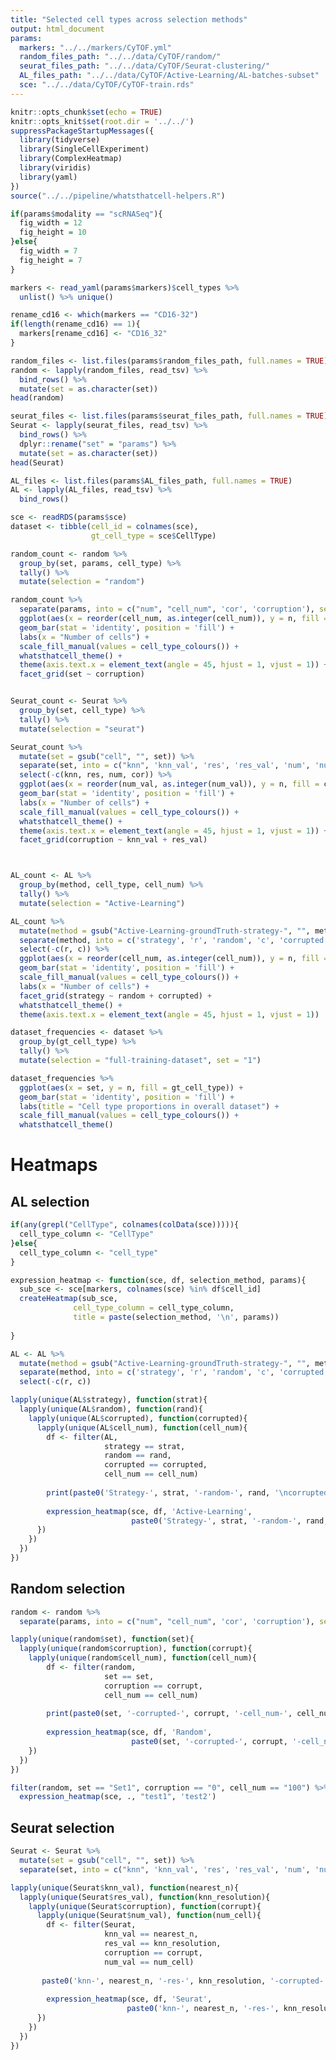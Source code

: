 ```yaml
---
title: "Selected cell types across selection methods"
output: html_document
params:
  markers: "../../markers/CyTOF.yml"
  random_files_path: "../../data/CyTOF/random/"
  seurat_files_path: "../../data/CyTOF/Seurat-clustering/"
  AL_files_path: "../../data/CyTOF/Active-Learning/AL-batches-subset"
  sce: "../../data/CyTOF/CyTOF-train.rds"
---
```


```r
knitr::opts_chunk$set(echo = TRUE)
knitr::opts_knit$set(root.dir = '../../')
suppressPackageStartupMessages({
  library(tidyverse)
  library(SingleCellExperiment)
  library(ComplexHeatmap)
  library(viridis)
  library(yaml)
})
source("../../pipeline/whatsthatcell-helpers.R")
```



```r
if(params$modality == "scRNASeq"){
  fig_width = 12
  fig_height = 10
}else{
  fig_width = 7
  fig_height = 7
}

markers <- read_yaml(params$markers)$cell_types %>% 
  unlist() %>% unique()

rename_cd16 <- which(markers == "CD16-32")
if(length(rename_cd16) == 1){
  markers[rename_cd16] <- "CD16_32"
}

random_files <- list.files(params$random_files_path, full.names = TRUE)
random <- lapply(random_files, read_tsv) %>%  
  bind_rows() %>% 
  mutate(set = as.character(set))
head(random)

seurat_files <- list.files(params$seurat_files_path, full.names = TRUE)
Seurat <- lapply(seurat_files, read_tsv) %>%  
  bind_rows() %>% 
  dplyr::rename("set" = "params") %>% 
  mutate(set = as.character(set))
head(Seurat)

AL_files <- list.files(params$AL_files_path, full.names = TRUE)
AL <- lapply(AL_files, read_tsv) %>% 
  bind_rows()

sce <- readRDS(params$sce)
dataset <- tibble(cell_id = colnames(sce),
                  gt_cell_type = sce$CellType)
```


```r
random_count <- random %>% 
  group_by(set, params, cell_type) %>% 
  tally() %>% 
  mutate(selection = "random")

random_count %>% 
  separate(params, into = c("num", "cell_num", 'cor', 'corruption'), sep = '-') %>% 
  ggplot(aes(x = reorder(cell_num, as.integer(cell_num)), y = n, fill = cell_type)) +
  geom_bar(stat = 'identity', position = 'fill') +
  labs(x = "Number of cells") + 
  scale_fill_manual(values = cell_type_colours()) +
  whatsthatcell_theme() +
  theme(axis.text.x = element_text(angle = 45, hjust = 1, vjust = 1)) +
  facet_grid(set ~ corruption)


Seurat_count <- Seurat %>% 
  group_by(set, cell_type) %>% 
  tally() %>% 
  mutate(selection = "seurat")

Seurat_count %>% 
  mutate(set = gsub("cell", "", set)) %>% 
  separate(set, into = c("knn", 'knn_val', 'res', 'res_val', 'num', 'num_val', 'cor', 'corruption'), sep = '-') %>% 
  select(-c(knn, res, num, cor)) %>% 
  ggplot(aes(x = reorder(num_val, as.integer(num_val)), y = n, fill = cell_type)) +
  geom_bar(stat = 'identity', position = 'fill') +
  labs(x = "Number of cells") + 
  scale_fill_manual(values = cell_type_colours()) +
  whatsthatcell_theme() +
  theme(axis.text.x = element_text(angle = 45, hjust = 1, vjust = 1)) +
  facet_grid(corruption ~ knn_val + res_val)



AL_count <- AL %>% 
  group_by(method, cell_type, cell_num) %>% 
  tally() %>% 
  mutate(selection = "Active-Learning")

AL_count %>% 
  mutate(method = gsub("Active-Learning-groundTruth-strategy-", "", method)) %>% 
  separate(method, into = c('strategy', 'r', 'random', 'c', 'corrupted'), sep = '-') %>% 
  select(-c(r, c)) %>% 
  ggplot(aes(x = reorder(cell_num, as.integer(cell_num)), y = n, fill = cell_type)) +
  geom_bar(stat = 'identity', position = 'fill') +
  scale_fill_manual(values = cell_type_colours()) +
  labs(x = "Number of cells") + 
  facet_grid(strategy ~ random + corrupted) +
  whatsthatcell_theme() + 
  theme(axis.text.x = element_text(angle = 45, hjust = 1, vjust = 1))

dataset_frequencies <- dataset %>% 
  group_by(gt_cell_type) %>% 
  tally() %>% 
  mutate(selection = "full-training-dataset", set = "1")

dataset_frequencies %>% 
  ggplot(aes(x = set, y = n, fill = gt_cell_type)) +
  geom_bar(stat = 'identity', position = 'fill') +
  labs(title = "Cell type proportions in overall dataset") +
  scale_fill_manual(values = cell_type_colours()) +
  whatsthatcell_theme()
```


# Heatmaps

## AL selection 

```r
if(any(grepl("CellType", colnames(colData(sce))))){
  cell_type_column <- "CellType"
}else{
  cell_type_column <- "cell_type"
}

expression_heatmap <- function(sce, df, selection_method, params){
  sub_sce <- sce[markers, colnames(sce) %in% df$cell_id]
  createHeatmap(sub_sce, 
              cell_type_column = cell_type_column, 
              title = paste(selection_method, '\n', params))
  
}

AL <- AL %>% 
  mutate(method = gsub("Active-Learning-groundTruth-strategy-", "", method)) %>% 
  separate(method, into = c('strategy', 'r', 'random', 'c', 'corrupted'), sep = '-') %>% 
  select(-c(r, c))

lapply(unique(AL$strategy), function(strat){
  lapply(unique(AL$random), function(rand){
    lapply(unique(AL$corrupted), function(corrupted){
      lapply(unique(AL$cell_num), function(cell_num){
        df <- filter(AL, 
                     strategy == strat,
                     random == rand,
                     corrupted == corrupted,
                     cell_num == cell_num)
        
        print(paste0('Strategy-', strat, '-random-', rand, '\ncorrupted-', corrupted, '-cell_num-', cell_num))
        
        expression_heatmap(sce, df, 'Active-Learning',
                           paste0('Strategy-', strat, '-random-', rand, '\ncorrupted-', corrupted, '-cell_num-', cell_num))
      })
    })
  })
})
```


## Random selection 

```r
random <- random %>% 
  separate(params, into = c("num", "cell_num", 'cor', 'corruption'), sep = '-')

lapply(unique(random$set), function(set){
  lapply(unique(random$corruption), function(corrupt){
    lapply(unique(random$cell_num), function(cell_num){
        df <- filter(random, 
                     set == set,
                     corruption == corrupt,
                     cell_num == cell_num)
        
        print(paste0(set, '-corrupted-', corrupt, '-cell_num-', cell_num))
        
        expression_heatmap(sce, df, 'Random',
                           paste0(set, '-corrupted-', corrupt, '-cell_num-', cell_num))
    })
  })
})

filter(random, set == "Set1", corruption == "0", cell_num == "100") %>% 
  expression_heatmap(sce, ., "test1", 'test2')
```


## Seurat selection

```r
Seurat <- Seurat %>% 
  mutate(set = gsub("cell", "", set)) %>% 
  separate(set, into = c("knn", 'knn_val', 'res', 'res_val', 'num', 'num_val', 'cor', 'corruption'), sep = '-')

lapply(unique(Seurat$knn_val), function(nearest_n){
  lapply(unique(Seurat$res_val), function(knn_resolution){
    lapply(unique(Seurat$corruption), function(corrupt){
      lapply(unique(Seurat$num_val), function(num_cell){
        df <- filter(Seurat, 
                     knn_val == nearest_n,
                     res_val == knn_resolution,
                     corruption == corrupt,
                     num_val == num_cell)
        
       paste0('knn-', nearest_n, '-res-', knn_resolution, '-corrupted-', corrupt, '-cell_num-', num_cell)
       
        expression_heatmap(sce, df, 'Seurat',
                          paste0('knn-', nearest_n, '-res-', knn_resolution, '\ncorrupted-', corrupt, '-cell_num-', num_cell))
      })
    })
  })
})
```


